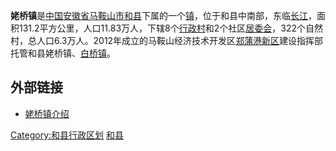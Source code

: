 '''姥桥镇'''是[[中国|中国]][[安徽省|安徽省]][[马鞍山市|马鞍山市]][[和县|和县]]下属的一个[[镇|镇]]，位于和县中南部，东临[[长江|长江]]，面积131.2平方公里，人口11.83万人，下辖8个[[行政村|行政村]]和2个社区[[居委会|居委会]]，322个自然村，总人口6.3万人。2012年成立的马鞍山经济技术开发区[[郑蒲港新区|郑蒲港新区]]建设指挥部托管和县姥桥镇、[[白桥镇_(和县)|白桥镇]]。

==外部链接==
*[https://web.archive.org/web/20100929104621/http://hx.gov.cn/main/about.php?ty=532 姥桥镇介绍]

{{和县行政区划}}
[[Category:和县行政区划|Category:和县行政区划]]
[[Category:马鞍山建制镇|和县]]